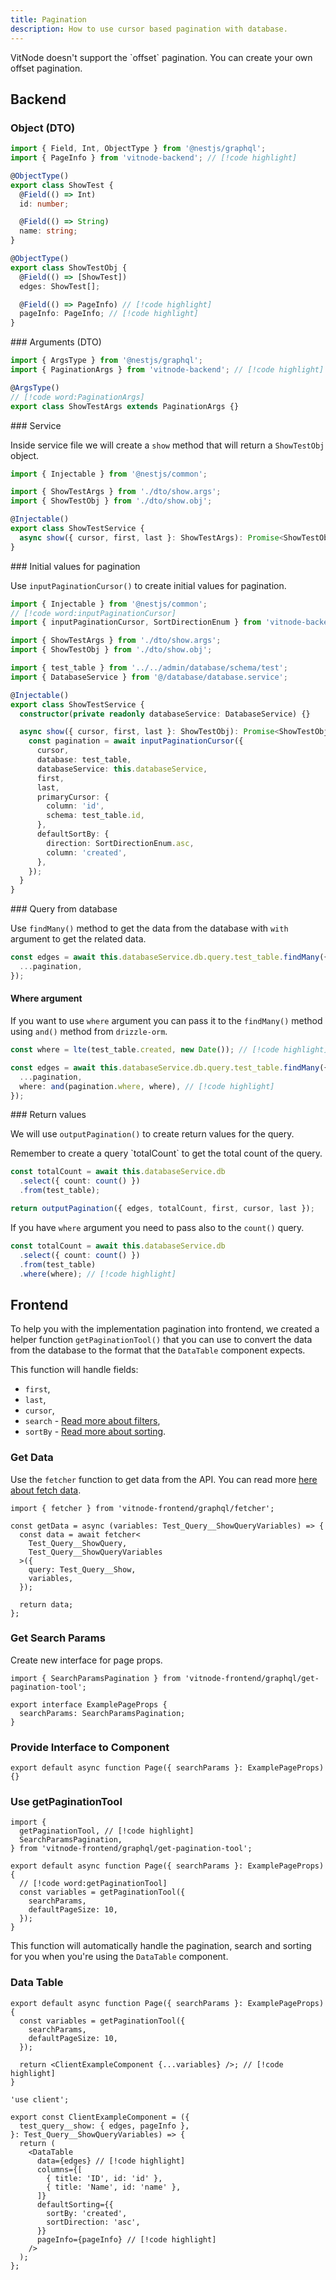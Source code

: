 ```yaml
---
title: Pagination
description: How to use cursor based pagination with database.
---
```


<Callout title="Offset pagination" type="warn">
  VitNode doesn't support the `offset` pagination. You can create your own
  offset pagination.
</Callout>

## Backend

 
<Steps>
<Step>

### Object (DTO)

```ts title="show/dto/show.args.ts"
import { Field, Int, ObjectType } from '@nestjs/graphql';
import { PageInfo } from 'vitnode-backend'; // [!code highlight]

@ObjectType()
export class ShowTest {
  @Field(() => Int)
  id: number;

  @Field(() => String)
  name: string;
}

@ObjectType()
export class ShowTestObj {
  @Field(() => [ShowTest])
  edges: ShowTest[];

  @Field(() => PageInfo) // [!code highlight]
  pageInfo: PageInfo; // [!code highlight]
}
```

</Step>
<Step>
### Arguments (DTO)

```ts title="show/dto/show.args.ts"
import { ArgsType } from '@nestjs/graphql';
import { PaginationArgs } from 'vitnode-backend'; // [!code highlight]

@ArgsType()
// [!code word:PaginationArgs]
export class ShowTestArgs extends PaginationArgs {}
```

</Step>
<Step>
### Service

Inside service file we will create a `show` method that will return a `ShowTestObj` object.

```ts title="show/show.service.ts"
import { Injectable } from '@nestjs/common';

import { ShowTestArgs } from './dto/show.args';
import { ShowTestObj } from './dto/show.obj';

@Injectable()
export class ShowTestService {
  async show({ cursor, first, last }: ShowTestArgs): Promise<ShowTestObj> {}
}
```

</Step>
<Step>
### Initial values for pagination

Use `inputPaginationCursor()` to create initial values for pagination.

```ts title="show/show.service.ts"
import { Injectable } from '@nestjs/common';
// [!code word:inputPaginationCursor]
import { inputPaginationCursor, SortDirectionEnum } from 'vitnode-backend';

import { ShowTestArgs } from './dto/show.args';
import { ShowTestObj } from './dto/show.obj';

import { test_table } from '../../admin/database/schema/test';
import { DatabaseService } from '@/database/database.service';

@Injectable()
export class ShowTestService {
  constructor(private readonly databaseService: DatabaseService) {}

  async show({ cursor, first, last }: ShowTestObj): Promise<ShowTestObj> {
    const pagination = await inputPaginationCursor({
      cursor,
      database: test_table,
      databaseService: this.databaseService,
      first,
      last,
      primaryCursor: {
        column: 'id',
        schema: test_table.id,
      },
      defaultSortBy: {
        direction: SortDirectionEnum.asc,
        column: 'created',
      },
    });
  }
}
```

</Step>
<Step>
### Query from database

Use `findMany()` method to get the data from the database with `with` argument to get the related data.

```ts title="show/show.service.ts"
const edges = await this.databaseService.db.query.test_table.findMany({
  ...pagination,
});
```

#### Where argument

If you want to use `where` argument you can pass it to the `findMany()` method using `and()` method from `drizzle-orm`.

```ts title="show/show.service.ts"
const where = lte(test_table.created, new Date()); // [!code highlight]

const edges = await this.databaseService.db.query.test_table.findMany({
  ...pagination,
  where: and(pagination.where, where), // [!code highlight]
});
```

</Step>
<Step>
### Return values

We will use `outputPagination()` to create return values for the query.

<Callout title="Total Count required" type="warn">
  Remember to create a query `totalCount` to get the total count of the query.
</Callout>

```ts title="show/show.service.ts"
const totalCount = await this.databaseService.db
  .select({ count: count() })
  .from(test_table);

return outputPagination({ edges, totalCount, first, cursor, last });
```

If you have `where` argument you need to pass also to the `count()` query.

```ts {4}
const totalCount = await this.databaseService.db
  .select({ count: count() })
  .from(test_table)
  .where(where); // [!code highlight]
```

</Step>
</Steps>

## Frontend

To help you with the implementation pagination into frontend, we created a helper function `getPaginationTool()` that you can use to convert the data from the database to the format that the `DataTable` component expects.

This function will handle fields:

- `first`,
- `last`,
- `cursor`,
- `search` - [Read more about filters](/docs/dev/database-filters#frontend),
- `sortBy` - [Read more about sorting](/docs/dev/database-sorting#frontend).

<Steps>
<Step>
 
### Get Data

Use the `fetcher` function to get data from the API. You can read more [here about fetch data](/docs/dev/fetch).

```tsx title="example-page.tsx"
import { fetcher } from 'vitnode-frontend/graphql/fetcher';

const getData = async (variables: Test_Query__ShowQueryVariables) => {
  const data = await fetcher<
    Test_Query__ShowQuery,
    Test_Query__ShowQueryVariables
  >({
    query: Test_Query__Show,
    variables,
  });

  return data;
};
```

</Step>
<Step>
 
### Get Search Params

Create new interface for page props.

```tsx title="example-page.tsx"
import { SearchParamsPagination } from 'vitnode-frontend/graphql/get-pagination-tool';

export interface ExamplePageProps {
  searchParams: SearchParamsPagination;
}
```

</Step>
 
<Step>
 
### Provide Interface to Component

```tsx title="example-page.tsx"
export default async function Page({ searchParams }: ExamplePageProps) {}
```

</Step>

<Step>
 
### Use getPaginationTool

```tsx title="example-page.tsx"
import {
  getPaginationTool, // [!code highlight]
  SearchParamsPagination,
} from 'vitnode-frontend/graphql/get-pagination-tool';

export default async function Page({ searchParams }: ExamplePageProps) {
  // [!code word:getPaginationTool]
  const variables = getPaginationTool({
    searchParams,
    defaultPageSize: 10,
  });
}
```

This function will automatically handle the pagination, search and sorting for you when you're using the `DataTable` component.

</Step>

<Step>

### Data Table

```tsx title="example-page.tsx"
export default async function Page({ searchParams }: ExamplePageProps) {
  const variables = getPaginationTool({
    searchParams,
    defaultPageSize: 10,
  });

  return <ClientExampleComponent {...variables} />; // [!code highlight]
}
```

```tsx title="client-example.tsx"
'use client';

export const ClientExampleComponent = ({
  test_query__show: { edges, pageInfo },
}: Test_Query__ShowQueryVariables) => {
  return (
    <DataTable
      data={edges} // [!code highlight]
      columns={[
        { title: 'ID', id: 'id' },
        { title: 'Name', id: 'name' },
      ]}
      defaultSorting={{
        sortBy: 'created',
        sortDirection: 'asc',
      }}
      pageInfo={pageInfo} // [!code highlight]
    />
  );
};
```

</Step>
</Steps>

